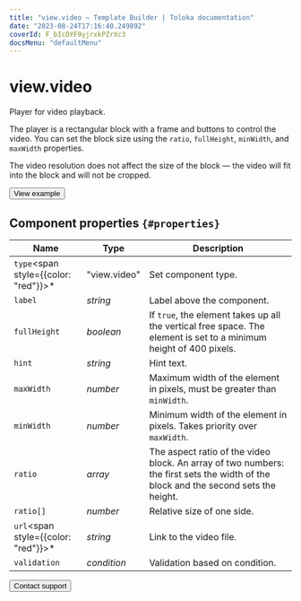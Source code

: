 ```yaml
---
title: "view.video — Template Builder | Toloka documentation"
date: "2023-08-24T17:16:40.249892"
coverId: F_bIcOYF9yjrxkPZrXc3
docsMenu: "defaultMenu"
---
```


# view.video

Player for video playback.

The player is a rectangular block with a frame and buttons to control the video. You can set the block size using the `ratio`, `fullHeight`, `minWidth`, and `maxWidth` properties.

The video resolution does not affect the size of the block — the video will fit into the block and will not be cropped.

<Button themeColor="light" view="default" size="l" type="link" url="https://ya.cc/t/rD2U7auQ4Nq7Yb">View example</Button>

## Component properties `{#properties}`

**Name** | **Type** | **Description**
----- | ----- | -----
`type`<span style={{color: "red"}}>\*</span> | "view.video" | Set component type.
`label` | _string_ | Label above the component.
`fullHeight` | _boolean_ | If `true`, the element takes up all the vertical free space. The element is set to a minimum height of 400 pixels.
`hint` | _string_ | Hint text.
`maxWidth` | _number_ | Maximum width of the element in pixels, must be greater than `minWidth`.
`minWidth` | _number_ | Minimum width of the element in pixels. Takes priority over `maxWidth`.
`ratio` | _array_ | The aspect ratio of the video block. An array of two numbers: the first sets the width of the block and the second sets the height.
`ratio[]` | _number_ | Relative size of one side.
`url`<span style={{color: "red"}}>\*</span> | _string_ | Link to the video file.
`validation` | _condition_ | Validation based on condition.

<Button themeColor="light" view="default" size="l" type="link" url="/docs/guide/troubleshooting/support?form-source=template-builder-reference-view-video">Contact support</Button>